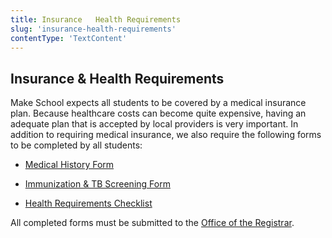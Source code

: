 ```yaml
---
title: Insurance   Health Requirements
slug: 'insurance-health-requirements'
contentType: 'TextContent'
---
```


## Insurance & Health Requirements

Make School expects all students to be covered by a medical insurance plan. Because healthcare costs
can become quite expensive, having an adequate plan that is accepted by local providers is very
important. In addition to requiring medical insurance, we also require the following forms to be
completed by all students:

- [Medical History Form](https://drive.google.com/file/d/1jJQYXOpTKPnirWlC0aCzfwMmWbmC3C7a/view)

- [Immunization & TB Screening Form](https://drive.google.com/file/d/1mgxXLFwkNxcq-Is8crbZMUMvc5oEmT6N/view)

- [Health Requirements Checklist](https://drive.google.com/file/d/1IiTDCfFZqoPXSdgUOKJUaBjrTPO2yWKJ/view?usp=sharing)

All completed forms must be submitted to the
[Office of the Registrar](mailto:registrar@makeschool.com).
